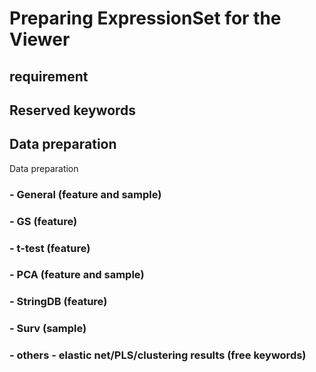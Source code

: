 # Preparing ExpressionSet for the Viewer

## requirement

## Reserved keywords

## Data preparation

Data preparation

###   - General (feature and sample)

###   - GS (feature)

###  - t-test (feature)

###   - PCA (feature and sample)

###   - StringDB (feature)

###   - Surv (sample)

###   - others - elastic net/PLS/clustering results (free keywords)


